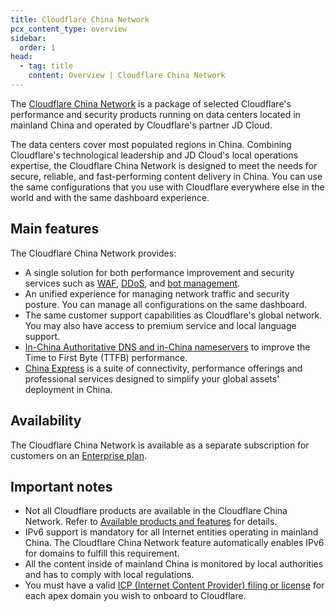 ```yaml
---
title: Cloudflare China Network
pcx_content_type: overview
sidebar:
  order: 1
head:
  - tag: title
    content: Overview | Cloudflare China Network
---
```


The [Cloudflare China Network](https://www.cloudflare.com/china-network/) is a package of selected Cloudflare's performance and security products running on data centers located in mainland China and operated by Cloudflare's partner JD Cloud.

The data centers cover most populated regions in China. Combining Cloudflare's technological leadership and JD Cloud's local operations expertise, the Cloudflare China Network is designed to meet the needs for secure, reliable, and fast-performing content delivery in China. You can use the same configurations that you use with Cloudflare everywhere else in the world and with the same dashboard experience.

## Main features

The Cloudflare China Network provides:

- A single solution for both performance improvement and security services such as [WAF](/waf/), [DDoS](/ddos-protection/), and [bot management](/bots/).
- An unified experience for managing network traffic and security posture. You can manage all configurations on the same dashboard.
- The same customer support capabilities as Cloudflare's global network. You may also have access to premium service and local language support.
- [In-China Authoritative DNS and in-China nameservers](/china-network/concepts/china-dns/) to improve the Time to First Byte (TTFB) performance.
- [China Express](/china-network/concepts/china-express) is a suite of connectivity, performance offerings and professional services designed to simplify your global assets' deployment in China.

## Availability

The Cloudflare China Network is available as a separate subscription for customers on an [Enterprise plan](https://www.cloudflare.com/plans/enterprise/).

## Important notes

- Not all Cloudflare products are available in the Cloudflare China Network. Refer to [Available products and features](/china-network/reference/available-products/) for details.
- IPv6 support is mandatory for all Internet entities operating in mainland China. The Cloudflare China Network feature automatically enables IPv6 for domains to fulfill this requirement.
- All the content inside of mainland China is monitored by local authorities and has to comply with local regulations.
- You must have a valid [ICP (Internet Content Provider) filing or license](/china-network/concepts/icp/) for each apex domain you wish to onboard to Cloudflare.
